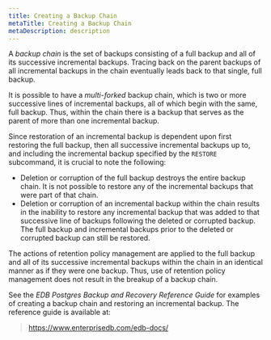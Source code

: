 ```yaml
---
title: Creating a Backup Chain
metaTitle: Creating a Backup Chain
metaDescription: description
---
```


A *backup chain* is the set of backups consisting of a full backup and
all of its successive incremental backups. Tracing back on the parent
backups of all incremental backups in the chain eventually leads back to
that single, full backup.

It is possible to have a *multi-forked* backup chain, which is two or
more successive lines of incremental backups, all of which begin with
the same, full backup. Thus, within the chain there is a backup that
serves as the parent of more than one incremental backup.

Since restoration of an incremental backup is dependent upon first
restoring the full backup, then all successive incremental backups up
to, and including the incremental backup specified by the `RESTORE`
subcommand, it is crucial to note the following:

  - Deletion or corruption of the full backup destroys the entire backup
    chain. It is not possible to restore any of the incremental backups
    that were part of that chain.
  - Deletion or corruption of an incremental backup within the chain
    results in the inability to restore any incremental backup that was
    added to that successive line of backups following the deleted or
    corrupted backup. The full backup and incremental backups prior to
    the deleted or corrupted backup can still be restored.

The actions of retention policy management are applied to the full
backup and all of its successive incremental backups within the chain in
an identical manner as if they were one backup. Thus, use of retention
policy management does not result in the breakup of a backup chain.

See the *EDB Postgres Backup and Recovery Reference Guide* for examples
of creating a backup chain and restoring an incremental backup. The
reference guide is available at:

> <https://www.enterprisedb.com/edb-docs/>
